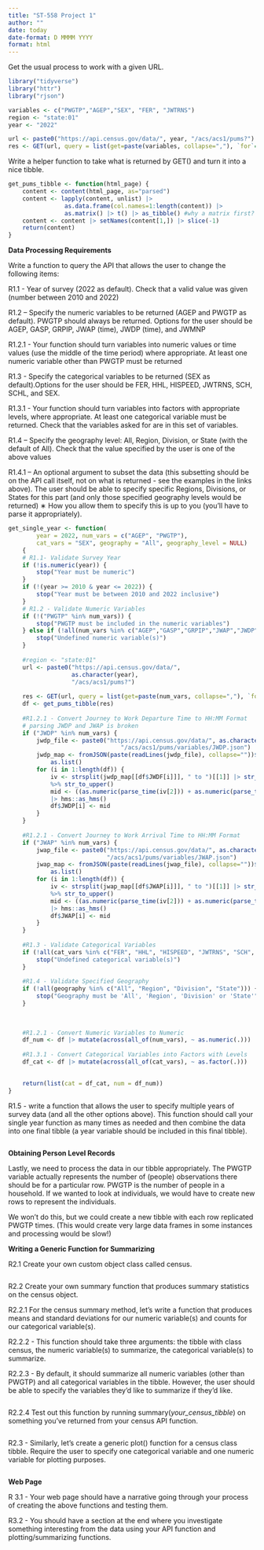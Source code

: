 ```yaml
---
title: "ST-558 Project 1"
author: ""
date: today
date-format: D MMMM YYYY
format: html
---
```


Get the usual process to work with a given URL.

```r
library("tidyverse")
library("httr")
library("rjson")
```

```r
variables <- c("PWGTP","AGEP","SEX", "FER", "JWTRNS")
region <- "state:01"
year <- "2022"

url <- paste0("https://api.census.gov/data/", year, "/acs/acs1/pums?")
res <- GET(url, query = list(get=paste(variables, collapse=","), `for`=region))
```

Write a helper function to take what is returned by GET() and turn it into a nice tibble.

```r
get_pums_tibble <- function(html_page) {
    content <- content(html_page, as="parsed")
    content <- lapply(content, unlist) |>
                as.data.frame(col.names=1:length(content)) |>
                as.matrix() |> t() |> as_tibble() #why a matrix first?
    content <- content |> setNames(content[1,]) |> slice(-1)
    return(content)
}
```

**Data Processing Requirements**

Write a function to query the API that allows the user to change the following items:

R1.1 - Year of survey (2022 as default). Check that a valid value was given (number between 2010 and 2022)

R1.2 – Specify the numeric variables to be returned (AGEP and PWGTP as default). PWGTP should always be returned. Options for the user should be AGEP, GASP, GRPIP, JWAP (time), JWDP (time), and JWMNP

R1.2.1 - Your function should turn variables into numeric values or time values (use the middle of the time period) where appropriate. At least one numeric variable other than PWGTP must be returned

R1.3 - Specify the categorical variables to be returned (SEX as default).Options for the user should be FER, HHL, HISPEED, JWTRNS, SCH, SCHL, and SEX.

R1.3.1 - Your function should turn variables into factors with appropriate levels, where appropriate. At least one categorical variable must be returned. Check that the variables asked for are in this set of variables.

R1.4 – Specify the geography level: All, Region, Division, or State (with the default of All). Check that the value specified by the user is one of the above values

R1.4.1 – An optional argument to subset the data (this subsetting should be on the API call itself, not on what is returned - see the examples in the links above). The user should be able to specify specific Regions, Divisions, or States for this part (and only those specified geography levels would be returned) ∗ How you allow them to specify this is up to you (you’ll have to parse it appropriately).

```r

get_single_year <- function(
        year = 2022, num_vars = c("AGEP", "PWGTP"), 
        cat_vars = "SEX", geography = "All", geography_level = NULL)
    {
    # R1.1- Validate Survey Year
    if (!is.numeric(year)) {
        stop("Year must be numeric")
    } 
    if (!(year >= 2010 & year <= 2022)) {
        stop("Year must be between 2010 and 2022 inclusive")
    }
    # R1.2 - Validate Numeric Variables
    if (!("PWGTP" %in% num_vars)) {
        stop("PWGTP must be included in the numeric variables")
    } else if (!all(num_vars %in% c("AGEP","GASP","GRPIP","JWAP","JWDP","JWMNP","PWGTP"))) {
        stop("Undefined numeric variable(s)")
    }
    
    #region <- "state:01"
    url <- paste0("https://api.census.gov/data/",
                  as.character(year),
                  "/acs/acs1/pums?")
    
    res <- GET(url, query = list(get=paste(num_vars, collapse=","), `for`= geography))
    df <- get_pums_tibble(res)
    
    #R1.2.1 - Convert Journey to Work Departure Time to HH:MM Format
    # parsing JWDP and JWAP is broken
    if ("JWDP" %in% num_vars) {
        jwdp_file <- paste0("https://api.census.gov/data/", as.character(year), ... = 
                                "/acs/acs1/pums/variables/JWDP.json")
        jwdp_map <- fromJSON(paste(readLines(jwdp_file), collapse=""))$values$item |> 
            as.list()
        for (i in 1:length(df)) {
            iv <- strsplit(jwdp_map[[df$JWDF[i]]], " to ")[[1]] |> str_remove_all("\\.") 
            %>% str_to_upper()
            mid <- ((as.numeric(parse_time(iv[2])) + as.numeric(parse_time(iv[1])) ) / 2) 
            |> hms::as_hms()
            df$JWDP[i] <- mid
        }
    }
    
    #R1.2.1 - Convert Journey to Work Arrival Time to HH:MM Format
    if ("JWAP" %in% num_vars) {
        jwap_file <- paste0("https://api.census.gov/data/", as.character(year), 
                            "/acs/acs1/pums/variables/JWAP.json")
        jwap_map <- fromJSON(paste(readLines(jwap_file), collapse=""))$values$item |> 
            as.list()
        for (i in 1:length(df)) {
            iv <- strsplit(jwap_map[[df$JWAP[i]]], " to ")[[1]] |> str_remove_all("\\.") 
            %>% str_to_upper()
            mid <- ((as.numeric(parse_time(iv[2])) + as.numeric(parse_time(iv[1])) ) / 2) 
            |> hms::as_hms()
            df$JWAP[i] <- mid
        }
    }
    
    #R1.3 - Validate Categorical Variables
    if (!all(cat_vars %in% c("FER", "HHL", "HISPEED", "JWTRNS", "SCH", "SCHL", "SEX"))) {
        stop("Undefined categorical variable(s)")
    }
    
    #R1.4 - Validate Specified Geography
    if (!all(geography %in% c("All", "Region", "Division", "State"))) {
        stop("Geography must be 'All', 'Region', 'Division' or 'State'")
    } 
    
    
    
    #R1.2.1 - Convert Numeric Variables to Numeric
    df_num <- df |> mutate(across(all_of(num_vars), ~ as.numeric(.)))
    
    #R1.3.1 - Convert Categorical Variables into Factors with Levels
    df_cat <- df |> mutate(across(all_of(cat_vars), ~ as.factor(.)))
    

    return(list(cat = df_cat, num = df_num))
}

```

R1.5 - write a function that allows the user to specify multiple years of survey data (and all the other options above). This function should call your single year function as many times as needed and then combine the data into one final tibble (a year variable should be included in this final tibble).

```r

```

**Obtaining Person Level Records**

Lastly, we need to process the data in our tibble appropriately. The PWGTP variable actually represents the number of (people) observations there should be for a particular row. PWGTP is the number of people in a household. If we wanted to look at individuals, we would have to create new rows to represent the individuals.

We won’t do this, but we could create a new tibble with each row replicated PWGTP times. (This would create very large data frames in some instances and processing would be slow!)

**Writing a Generic Function for Summarizing**

R2.1 Create your own custom object class called census.

```r

```

R2.2 Create your own summary function that produces summary statistics on the census object.

R2.2.1 For the census summary method, let’s write a function that produces means and standard deviations for our numeric variable(s) and counts for our categorical variable(s).

R2.2.2 - This function should take three arguments: the tibble with class census, the numeric variable(s) to summarize, the categorical variable(s) to summarize.

R2.2.3 - By default, it should summarize all numeric variables (other than PWGTP) and all categorical variables in the tibble. However, the user should be able to specify the variables they’d like to summarize if they’d like.

```r

```

R2.2.4 Test out this function by running summary(*your_census_tibble*) on something you’ve returned from your census API function.

```r

```

R2.3 - Similarly, let’s create a generic plot() function for a census class tibble. Require the user to specify one categorical variable and one numeric variable for plotting purposes.

```r

```

**Web Page**

R 3.1 - Your web page should have a narrative going through your process of creating the above functions and testing them.

R3.2 - You should have a section at the end where you investigate something interesting from the data using your API function and plotting/summarizing functions.
